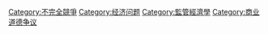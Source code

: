 {{JEL code|L4, L5}}
{{see also|Category:競爭法}}

{{DEFAULTSORT:Anti-competitive behaviour}}
[[Category:不完全競爭|Category:不完全競爭]]
[[Category:经济问题|Category:经济问题]]
[[Category:監管經濟學|Category:監管經濟學]]
[[Category:商业道德争议|Category:商业道德争议]]